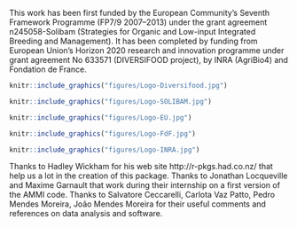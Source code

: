 
This work has been first funded by the European Community’s Seventh Framework Programme (FP7/9 2007–2013) under the grant agreement n245058-Solibam (Strategies for Organic and Low-input Integrated Breeding and Management). 
It has been completed by funding from European Union’s Horizon 2020 research and innovation programme under grant agreement No 633571 (DIVERSIFOOD project), by INRA (AgriBio4) and Fondation de France.

```r
knitr::include_graphics("figures/Logo-Diversifood.jpg")
```

```r
knitr::include_graphics("figures/Logo-SOLIBAM.jpg")
```

```r
knitr::include_graphics("figures/Logo-EU.jpg")
```

```r
knitr::include_graphics("figures/Logo-FdF.jpg")
```

```r
knitr::include_graphics("figures/Logo-INRA.jpg")
```


Thanks to Hadley Wickham for his web site http://r-pkgs.had.co.nz/ that help us a lot in the creation of this package.
Thanks to Jonathan Locqueville and Maxime Garnault that work during their internship on a first version of the AMMI code.
Thanks to Salvatore Ceccarelli, Carlota Vaz Patto, Pedro Mendes Moreira, João Mendes Moreira for their useful comments and references on data analysis and software.

